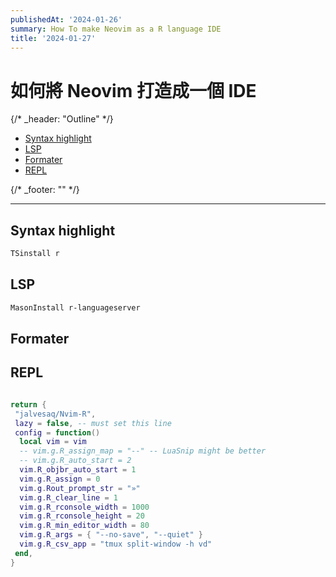 ```yaml
---
publishedAt: '2024-01-26'
summary: How To make Neovim as a R language IDE
title: '2024-01-27'
---
```


# 如何將 Neovim 打造成一個 IDE

{/* _header: "Outline" */}

- [Syntax highlight](#syntax-highlight)
- [LSP](#lsp)
- [Formater](#formater)
- [REPL](#repl)

{/* _footer: "" */}

---

## Syntax highlight

```bash
TSinstall r
```

## LSP

```bash
MasonInstall r-languageserver

```

## Formater

## REPL

```lua

return {
 "jalvesaq/Nvim-R",
 lazy = false, -- must set this line
 config = function()
  local vim = vim
  -- vim.g.R_assign_map = "--" -- LuaSnip might be better
  -- vim.g.R_auto_start = 2
  vim.R_objbr_auto_start = 1
  vim.g.R_assign = 0
  vim.g.Rout_prompt_str = "»"
  vim.g.R_clear_line = 1
  vim.g.R_rconsole_width = 1000
  vim.g.R_rconsole_height = 20
  vim.g.R_min_editor_width = 80
  vim.g.R_args = { "--no-save", "--quiet" }
  vim.g.R_csv_app = "tmux split-window -h vd"
 end,
}